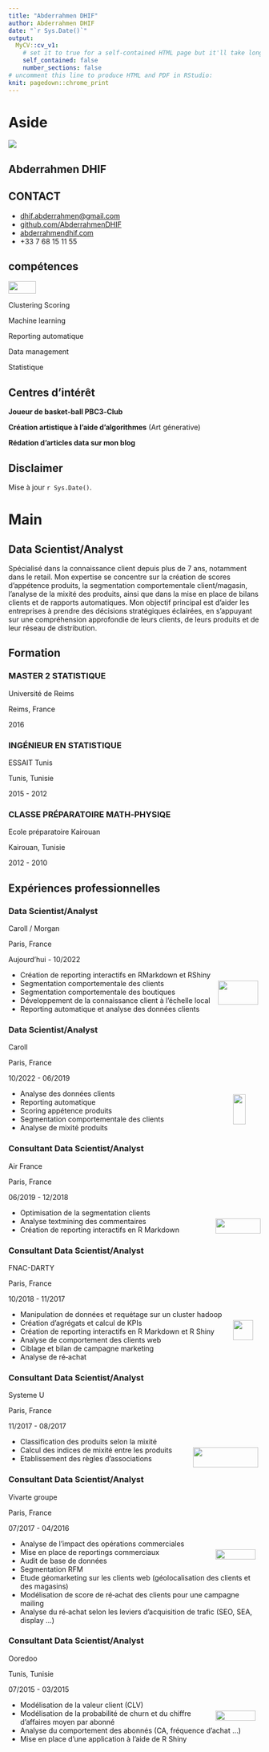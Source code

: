 ```yaml
---
title: "Abderrahmen DHIF"
author: Abderrahmen DHIF
date: "`r Sys.Date()`"
output:
  MyCV::cv_v1:
    # set it to true for a self-contained HTML page but it'll take longer to render
    self_contained: false
    number_sections: false
# uncomment this line to produce HTML and PDF in RStudio:
knit: pagedown::chrome_print
---
```




# Aside

<img src="https://raw.githubusercontent.com/AbderrahmenDHIF/MyCV/main/inst/resources/img/Abde.jpg"  class="imgcv">

## Abderrahmen DHIF {#name}

## CONTACT {#contact}

-   <i class="fa fa-envelope"></i> [dhif.abderrahmen\@gmail.com](mailto:dhif.abderrahmen@gmail.com){.email}
-   <i class="fa fa-github"></i> [github.com/AbderrahmenDHIF](https://github.com/AbderrahmenDHIF)
-   <i class="fa-solid fa-globe"></i> [abderrahmendhif.com](https://abderrahmendhif.com)
-   <i class="fa fa-phone"></i> +33 7 68 15 11 55

## compétences {#skills}

<i class="fa-brands fa-r-project"></i> <i class="fa-brands fa-python"></i> <i class="fa-solid fa-database"></i> <i class="fa-brands fa-git-alt"></i> ![](https://raw.githubusercontent.com/AbderrahmenDHIF/MyCV/main/inst/resources/img/DSS2-dark.png){width=55px height=25px style="vertical-align:top"}

<i class="fa-solid fa-users" style="font-size:15px;"></i> Clustering <i class="fa-solid fa-bullseye" style="font-size:15px;"></i> Scoring

<i class="fa-solid fa-laptop-code" style="font-size:15px;"></i> Machine learning

<i class="fa-solid fa-chart-line" style="font-size:15px;"></i> Reporting automatique

<i class="fa-solid fa-server" style="font-size:15px;"></i> Data management

<i class="fa-solid fa-chart-column" style="font-size:15px;"></i> Statistique

## Centres d’intérêt {#centres}

<i class="fa-solid fa-basketball"></i> **Joueur de basket-ball PBC3‑Club** 

<i class="fa-solid fa-palette"></i> **Création artistique à l'aide d'algorithmes**  (Art génerative)

<i class="fa-solid fa-pencil"></i> **Rédation d'articles data sur mon blog**


## Disclaimer {#disclaimer}

Mise à jour `r Sys.Date()`.

# Main

## Data Scientist/Analyst {#title}


Spécialisé dans la connaissance client depuis plus de 7 ans, notamment dans le retail. Mon expertise se concentre sur la création de scores d'appétence produits, la segmentation comportementale client/magasin, l'analyse de la mixité des produits, ainsi que dans la mise en place de bilans clients et de rapports automatiques. Mon objectif principal est d'aider les entreprises à prendre des décisions stratégiques éclairées, en s'appuyant sur une compréhension approfondie de leurs clients, de leurs produits et de leur réseau de distribution.

## Formation {data-icon="graduation-cap" data-concise="true"}

### MASTER 2 STATISTIQUE

Université de Reims

Reims, France

2016


### INGÉNIEUR EN STATISTIQUE

ESSAIT Tunis

Tunis, Tunisie

2015 - 2012

### CLASSE PRÉPARATOIRE MATH‑PHYSIQE

Ecole préparatoire Kairouan

Kairouan, Tunisie

2012 - 2010


## Expériences professionnelles {#exp data-icon="suitcase"}


### Data Scientist/Analyst

Caroll / Morgan

Paris, France

Aujourd'hui - 10/2022

![](https://raw.githubusercontent.com/AbderrahmenDHIF/MyCV/main/inst/resources/img/GBM.png){width=80px height=48px style="float:right; margin-right:5px; margin-top:20px"} 

- Création de reporting interactifs en RMarkdown et RShiny 
- Segmentation comportementale des clients 
- Segmentation comportementale des boutiques 
- Développement de la connaissance client à l’échelle local 
- Reporting automatique et analyse des données clients 

### Data Scientist/Analyst

Caroll

Paris, France

10/2022 - 06/2019

![](https://raw.githubusercontent.com/AbderrahmenDHIF/MyCV/main/inst/resources/img/crl-dark.png){width=25px height=60px style="float:right; margin-right:30px; margin-top:10px"}

- Analyse des données clients
- Reporting automatique
- Scoring appétence produits
- Segmentation comportementale des clients
- Analyse de mixité produits

### Consultant Data Scientist/Analyst

Air France 

Paris, France 

06/2019 - 12/2018 

![](https://raw.githubusercontent.com/AbderrahmenDHIF/MyCV/main/inst/resources/img/airfrance-dark.png){width=90px height=30px style="float:right; margin-top:20px"}

- Optimisation de la segmentation clients
- Analyse textmining des commentaires
- Création de reporting interactifs en R Markdown

### Consultant Data Scientist/Analyst

FNAC-DARTY 

Paris, France 

10/2018 - 11/2017 

![](https://raw.githubusercontent.com/AbderrahmenDHIF/MyCV/main/inst/resources/img/Darty-dark.png){width=40px height=40px style="float:right; margin-right:15px; margin-top:20px"} 

- Manipulation de données et requétage sur un cluster hadoop 
- Création d’agrégats et calcul de KPIs 
- Création de reporting interactifs en R Markdown et R Shiny 
- Analyse de comportement des clients web 
- Ciblage et bilan de campagne marketing 
- Analyse de ré‑achat 

### Consultant Data Scientist/Analyst

Systeme U 

Paris, France 

11/2017 - 08/2017 

![](https://raw.githubusercontent.com/AbderrahmenDHIF/MyCV/main/inst/resources/img/Systeme_U_2009_logo.png){width=130px height=40px style="float:right; margin-right:5px; margin-top:20px"} 

- Classification des produits selon la mixité 
- Calcul des indices de mixité entre les produits 
- Etablissement des règles d’associations 

### Consultant Data Scientist/Analyst

Vivarte groupe 

Paris, France 

07/2017 - 04/2016 

![](https://raw.githubusercontent.com/AbderrahmenDHIF/MyCV/main/inst/resources/img/vivarte-dark.png){width=80px height=20px style="float:right; margin-right:10px; margin-top:20px"} 

- Analyse de l’impact des opérations commerciales 
- Mise en place de reportings commerciaux 
- Audit de base de données 
- Segmentation RFM 
- Etude géomarketing sur les clients web (géolocalisation des clients et des magasins) 
- Modélisation de score de ré‑achat des clients pour une campagne mailing 
- Analyse du ré‑achat selon les leviers d’acquisition de trafic (SEO, SEA, display …) 


### Consultant Data Scientist/Analyst

Ooredoo 

Tunis, Tunisie 

07/2015 - 03/2015 

![](https://raw.githubusercontent.com/AbderrahmenDHIF/MyCV/main/inst/resources/img/Ooredoo.png){width=80px height=20px style="float:right; margin-right:10px; margin-top:20px"} 

- Modélisation de la valeur client (CLV) 
- Modélisation de la probabilité de churn et du chiffre d’affaires moyen par abonné 
- Analyse du comportement des abonnés (CA, fréquence d’achat …) 
- Mise en place d’une application à l’aide de R Shiny 
 
